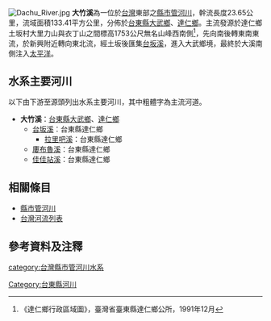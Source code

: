 {{Infobox river
|name=大竹溪
|image=
|length=23.65公里
|basin_size=133.41平方公里
|source1=大里力山
|mouth=[[太平洋|太平洋]]
|basin_countries=[[台灣|台灣]]
}}
[[File:Dachu_River.jpg|thumb]]
'''大竹溪'''為一位於[[台灣|台灣]]東部之[[縣市管河川|縣市管河川]]，幹流長度23.65公里，流域面積133.41平方公里，分佈於[[臺東縣|台東縣]][[大武鄉_(台灣)|大武鄉]]、[[達仁鄉|達仁鄉]]。主流發源於達仁鄉土坂村大里力山與衣丁山之間標高1753公尺無名山峰西南側<ref>《達仁鄉行政區域圖》，臺灣省臺東縣達仁鄉公所，1991年12月</ref>，先向南後轉東南東流，於新興附近轉向東北流，經土坂後匯集[[台坂溪|台坂溪]]，進入大武鄉境，最終於大溪南側注入[[太平洋|太平洋]]。

==水系主要河川==
以下由下游至源頭列出水系主要河川，其中粗體字為主流河道。
*'''大竹溪'''：[[臺東縣|台東縣]][[大武鄉_(台灣)|大武鄉]]、[[達仁鄉|達仁鄉]]
**[[台坂溪|台坂溪]]：台東縣達仁鄉
***[[拉里吧溪|拉里吧溪]]：台東縣達仁鄉
**[[廔布魯溪|廔布魯溪]]：台東縣達仁鄉
**[[佳佳站溪|佳佳站溪]]：台東縣達仁鄉

==相關條目==
*[[縣市管河川|縣市管河川]]
*[[台灣河流列表|台灣河流列表]]

==參考資料及注釋==
<div class="references-small">
<references />
</div>

{{台灣河流}}

[[category:台灣縣市管河川水系|category:台灣縣市管河川水系]]
[[Category:台東縣河川|Category:台東縣河川]]